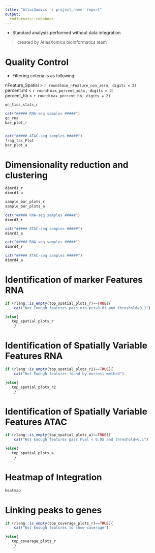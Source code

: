 ```yaml
---
title: "AtlasXomics `r project_name` report"
output: 
  rmdformats::robobook 
---
```

* Standard analysis performed without data integration

> created by AtlasXomics bioinformatics team

# Quality Control
* Filtering criteria is as following:

nFeature_Spatial > `r round(min_nFeature_non_zero, digits = 2)`\
percent.mt < `r round(max_percent_mito, digits = 2)`\
percent_hb < `r round(max_percent_hb, digits = 2)`



```r
on_tiss_stats_r

cat("##### RNA-seq samples #####")
qc_rna
bar_plot_r


cat("##### ATAC-seq samples #####")
frag_tss_Plot
bar_plot_a


```

# Dimensionality reduction and clustering

```r

dimrd1_r
dimrd1_a

sample_bar_plots_r
sample_bar_plots_a

cat("##### RNA-seq samples #####")
dimrd3_r

cat("##### ATAC-seq samples #####")
dimrd3_a

cat("##### RNA-seq samples #####")
dimrd4_r

cat("##### ATAC-seq samples #####")
dimrd4_a

```

# Identification of marker Features RNA

```r

if (rlang::is_empty(top_spatial_plots_r)==TRUE){
    cat("Not Enough features pass min.pct=0.01 and threshold=0.1")

}else{
   top_spatial_plots_r
    }

```


# Identification of Spatially Variable Features RNA

```r

if (rlang::is_empty(top_spatial_plots_r2)==TRUE){
    cat("Not Enough features found by moransi method")

}else{
   top_spatial_plots_r2
    }

```



# Identification of Spatially Variable Features ATAC

```r

if (rlang::is_empty(top_spatial_plots_a)==TRUE){
    cat("Not Enough features pass Pval < 0.05 and threshold=0.1")

}else{
   top_spatial_plots_a
    }

```


# Heatmap of Integration

```r

heatmap

```



# Linking peaks to genes

```r

if (rlang::is_empty(top_coverage_plots_r)==TRUE){
    cat("Not Enough features to show coverage")

}else{
   top_coverage_plots_r
    }

```

